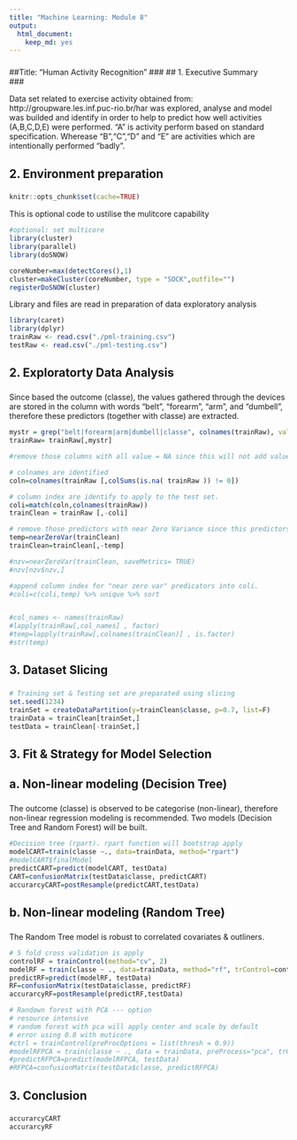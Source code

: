 ```yaml
---
title: "Machine Learning: Module 8"
output:
  html_document:
    keep_md: yes
---
```


###
##Title: "Human Activity Recognition"
###
## 1. 		Executive Summary	
###

Data set related to exercise activity obtained from: http://groupware.les.inf.puc-rio.br/har was explored, analyse and model was builded and identify in order to help to predict how well activities (A,B,C,D,E) were performed. "A" is activity perform based on standard specification. Wherease "B","C","D" and "E" are activities which are intentionally performed "badly".



###
## 2. Environment preparation
###	

```r
knitr::opts_chunk$set(cache=TRUE)
```

This is optional code to ustilise the mulitcore capability
```r
#optional: set multicore
library(cluster)
library(parallel)
library(doSNOW)

coreNumber=max(detectCores(),1)
cluster=makeCluster(coreNumber, type = "SOCK",outfile="")
registerDoSNOW(cluster)
```

Library and files are read in preparation of data exploratory analysis
```r
library(caret)
library(dplyr)
trainRaw <- read.csv("./pml-training.csv")
testRaw <- read.csv("./pml-testing.csv")
```

###
## 2. Exploratorty Data Analysis
###	

Since based the outcome (classe), the values gathered through the devices are stored in the column with words "belt", "forearm", "arm", and "dumbell", therefore these predictors (together with classe) are extracted. 

```r
mystr = grep("belt|forearm|arm|dumbell|classe", colnames(trainRaw), value = TRUE)
trainRaw= trainRaw[,mystr]

#remove those columns with all value = NA since this will not add value to the prediction. ??? are identified with on NA value and removed.

# colnames are identified
coln=colnames(trainRaw [,colSums(is.na( trainRaw )) != 0])

# column index are identify to apply to the test set.
coli=match(coln,colnames(trainRaw))
trainClean = trainRaw [,-coli]

# remove those predictors with near Zero Variance since this predictors with thsee property does not contribute to prediction. 34 are identified and removed.
temp=nearZeroVar(trainClean)
trainClean=trainClean[,-temp]

#nzv=nearZeroVar(trainClean, saveMetrics= TRUE)
#nzv[nzv$nzv,]

#append column index for "near zero var" predicators into coli.
#coli=c(coli,temp) %>% unique %>% sort


#col_names <- names(trainRaw)
#lapply(trainRaw[,col_names] , factor)
#temp=lapply(trainRaw[,colnames(trainClean)] , is.factor)
#str(temp)
```

###
## 3. Dataset Slicing
###	

```r
# Training set & Testing set are preparated using slicing
set.seed(1234) 
trainSet = createDataPartition(y=trainClean$classe, p=0.7, list=F)
trainData = trainClean[trainSet,]
testData = trainClean[-trainSet,]
```


###
## 3. Fit & Strategy for Model Selection
## 	a. Non-linear modeling (Decision Tree)
###	

The outcome (classe) is observed to be categorise (non-linear), therefore non-linear regression modeling is recommended. Two models (Decision Tree and Random Forest) will be built.


```r
#Decision tree (rpart). rpart function will bootstrap apply
modelCART=train(classe ~., data=trainData, method="rpart")
#modelCART$finalModel
predictCART=predict(modelCART, testData)
CART=confusionMatrix(testData$classe, predictCART)
accurarcyCART=postResample(predictCART,testData)
```

###
## 	b. Non-linear modeling (Random Tree)
###	

The Random Tree model is robust to correlated covariates & outliners.

```r
# 5 fold cross validation is apply
controlRF = trainControl(method="cv", 2)
modelRF = train(classe ~ ., data=trainData, method="rf", trControl=controlRF, ntree=250)
predictRF=predict(modelRF, testData)
RF=confusionMatrix(testData$classe, predictRF)
accurarcyRF=postResample(predictRF,testData)
```

```r
# Randown forest with PCA --- option 
# resource intensive
# random forest with pca will apply center and scale by default
# error using 0.8 with muticore
#ctrl = trainControl(preProcOptions = list(thresh = 0.9))
#modelRFPCA = train(classe ~ ., data = trainData, preProcess="pca", trControl = ctrl, method="rf")
#predictRFPCA=predict(modelRFPCA, testData)
#RFPCA=confusionMatrix(testData$classe, predictRFPCA)
```
###
## 3. Conclusion
###	
```r
accurarcyCART
accurarcyRF
```
